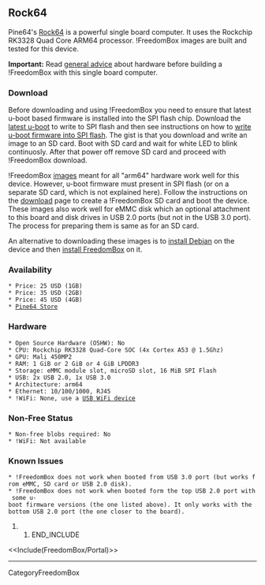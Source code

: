 == Rock64 ==

{{attachment:rock64.jpg|Rock64|width=640,height=420}}

Pine64's [[https://www.pine64.org/devices/single-board-computers/rock64/|Rock64]] is a powerful single board computer.  It uses the Rockchip RK3328 Quad Core ARM64 processor.  !FreedomBox images are built and tested for this device.

'''Important:''' Read [[FreedomBox/Hardware|general advice]] about hardware before building a !FreedomBox with this single board computer.

=== Download ===

Before downloading and using !FreedomBox you need to ensure that latest u-boot based firmware is installed into the SPI flash chip. Download the [[https://github.com/ayufan-rock64/linux-mainline-u-boot/releases/latest|latest u-boot]] to write to SPI flash and then see instructions on how to [[http://wiki.pine64.org/index.php?title=NOOB#Flashing_u-boot_to_SPI_Flash|write u-boot firmware into SPI flash]]. The gist is that you download and write an image to an SD card. Boot with SD card and wait for white LED to blink continuosly. After that power off remove SD card and proceed with !FreedomBox download.

!FreedomBox [[FreedomBox/Download|images]] meant for all "arm64" hardware work well for this device.  However, u-boot firmware must present in SPI flash (or on a separate SD card, which is not explained here).  Follow the instructions on the [[FreedomBox/Download|download]] page to create a !FreedomBox SD card and boot the device.  These images also work well for eMMC disk which an optional attachment to this board and disk drives in USB 2.0 ports (but not in the USB 3.0 port). The process for preparing them is same as for an SD card.

An alternative to downloading these images is to [[InstallingDebianOn|install Debian]] on the device and then [[FreedomBox/Hardware/Debian|install FreedomBox]] on it.

=== Availability ===

 * Price: 25 USD (1GB)
 * Price: 35 USD (2GB)
 * Price: 45 USD (4GB)
 * [[https://store.pine64.org/product/rockpro64-2gb-single-board-computer/|Pine64 Store]]

=== Hardware ===

 * Open Source Hardware (OSHW): No
 * CPU: Rockchip RK3328 Quad-Core SOC (4x Cortex A53 @ 1.5Ghz)
 * GPU: Mali 450MP2
 * RAM: 1 GiB or 2 GiB or 4 GiB LPDDR3
 * Storage: eMMC module slot, microSD slot, 16 MiB SPI Flash
 * USB: 2x USB 2.0, 1x USB 3.0
 * Architecture: arm64
 * Ethernet: 10/100/1000, RJ45
 * !WiFi: None, use a [[FreedomBox/Hardware/USBWiFi|USB WiFi device]]

=== Non-Free Status ===

 * Non-free blobs required: No
 * !WiFi: Not available

=== Known Issues ===

 * !FreedomBox does not work when booted from USB 3.0 port (but works from eMMC, SD card or USB 2.0 disk).
 * !FreedomBox does not work when booted form the top USB 2.0 port with some u-boot firmware versions (the one listed above). It only works with the bottom USB 2.0 port (the one closer to the board).

## END_INCLUDE

<<Include(FreedomBox/Portal)>>

----
CategoryFreedomBox
